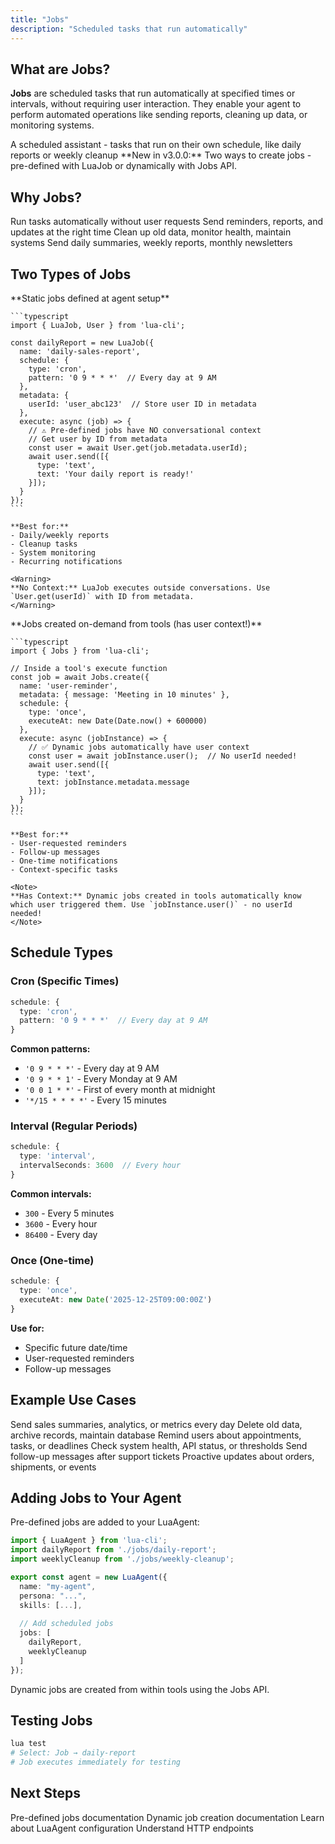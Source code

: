 ```yaml
---
title: "Jobs"
description: "Scheduled tasks that run automatically"
---
```


## What are Jobs?

**Jobs** are scheduled tasks that run automatically at specified times or intervals, without requiring user interaction. They enable your agent to perform automated operations like sending reports, cleaning up data, or monitoring systems.

<Card title="Think of it as:" icon="clock">
  A scheduled assistant - tasks that run on their own schedule, like daily reports or weekly cleanup
</Card>

<Note>
**New in v3.0.0:** Two ways to create jobs - pre-defined with LuaJob or dynamically with Jobs API.
</Note>

## Why Jobs?

<CardGroup cols={2}>
  <Card title="Automation" icon="gears">
    Run tasks automatically without user requests
  </Card>
  <Card title="Proactive Engagement" icon="bullhorn">
    Send reminders, reports, and updates at the right time
  </Card>
  <Card title="Maintenance" icon="broom">
    Clean up old data, monitor health, maintain systems
  </Card>
  <Card title="Scheduled Communication" icon="calendar">
    Send daily summaries, weekly reports, monthly newsletters
  </Card>
</CardGroup>

## Two Types of Jobs

<Tabs>
  <Tab title="LuaJob (Pre-defined)">
    **Static jobs defined at agent setup**
    
    ```typescript
    import { LuaJob, User } from 'lua-cli';
    
    const dailyReport = new LuaJob({
      name: 'daily-sales-report',
      schedule: {
        type: 'cron',
        pattern: '0 9 * * *'  // Every day at 9 AM
      },
      metadata: {
        userId: 'user_abc123'  // Store user ID in metadata
      },
      execute: async (job) => {
        // ⚠️ Pre-defined jobs have NO conversational context
        // Get user by ID from metadata
        const user = await User.get(job.metadata.userId);
        await user.send([{
          type: 'text',
          text: 'Your daily report is ready!'
        }]);
      }
    });
    ```
    
    **Best for:**
    - Daily/weekly reports
    - Cleanup tasks
    - System monitoring
    - Recurring notifications
    
    <Warning>
    **No Context:** LuaJob executes outside conversations. Use `User.get(userId)` with ID from metadata.
    </Warning>
  </Tab>

  <Tab title="Jobs API (Dynamic)">
    **Jobs created on-demand from tools (has user context!)**
    
    ```typescript
    import { Jobs } from 'lua-cli';
    
    // Inside a tool's execute function
    const job = await Jobs.create({
      name: 'user-reminder',
      metadata: { message: 'Meeting in 10 minutes' },
      schedule: {
        type: 'once',
        executeAt: new Date(Date.now() + 600000)
      },
      execute: async (jobInstance) => {
        // ✅ Dynamic jobs automatically have user context
        const user = await jobInstance.user();  // No userId needed!
        await user.send([{
          type: 'text',
          text: jobInstance.metadata.message
        }]);
      }
    });
    ```
    
    **Best for:**
    - User-requested reminders
    - Follow-up messages
    - One-time notifications
    - Context-specific tasks
    
    <Note>
    **Has Context:** Dynamic jobs created in tools automatically know which user triggered them. Use `jobInstance.user()` - no userId needed!
    </Note>
  </Tab>
</Tabs>

## Schedule Types

### Cron (Specific Times)

```typescript
schedule: {
  type: 'cron',
  pattern: '0 9 * * *'  // Every day at 9 AM
}
```

**Common patterns:**
- `'0 9 * * *'` - Every day at 9 AM
- `'0 9 * * 1'` - Every Monday at 9 AM
- `'0 0 1 * *'` - First of every month at midnight
- `'*/15 * * * *'` - Every 15 minutes

### Interval (Regular Periods)

```typescript
schedule: {
  type: 'interval',
  intervalSeconds: 3600  // Every hour
}
```

**Common intervals:**
- `300` - Every 5 minutes
- `3600` - Every hour
- `86400` - Every day

### Once (One-time)

```typescript
schedule: {
  type: 'once',
  executeAt: new Date('2025-12-25T09:00:00Z')
}
```

**Use for:**
- Specific future date/time
- User-requested reminders
- Follow-up messages

## Example Use Cases

<CardGroup cols={2}>
  <Card title="Daily Reports" icon="chart-line">
    Send sales summaries, analytics, or metrics every day
  </Card>
  <Card title="Cleanup Tasks" icon="broom">
    Delete old data, archive records, maintain database
  </Card>
  <Card title="User Reminders" icon="bell">
    Remind users about appointments, tasks, or deadlines
  </Card>
  <Card title="Monitoring" icon="gauge">
    Check system health, API status, or thresholds
  </Card>
  <Card title="Follow-ups" icon="envelope">
    Send follow-up messages after support tickets
  </Card>
  <Card title="Notifications" icon="megaphone">
    Proactive updates about orders, shipments, or events
  </Card>
</CardGroup>

## Adding Jobs to Your Agent

Pre-defined jobs are added to your LuaAgent:

```typescript
import { LuaAgent } from 'lua-cli';
import dailyReport from './jobs/daily-report';
import weeklyCleanup from './jobs/weekly-cleanup';

export const agent = new LuaAgent({
  name: "my-agent",
  persona: "...",
  skills: [...],
  
  // Add scheduled jobs
  jobs: [
    dailyReport,
    weeklyCleanup
  ]
});
```

Dynamic jobs are created from within tools using the Jobs API.

## Testing Jobs

```bash
lua test
# Select: Job → daily-report
# Job executes immediately for testing
```

## Next Steps

<CardGroup cols={2}>
  <Card
    title="LuaJob API Reference"
    icon="book"
    href="/api/luajob"
  >
    Pre-defined jobs documentation
  </Card>
  <Card
    title="Jobs API Reference"
    icon="plus"
    href="/api/jobs"
  >
    Dynamic job creation documentation
  </Card>
  <Card
    title="Agent Concept"
    icon="robot"
    href="/overview/agent"
  >
    Learn about LuaAgent configuration
  </Card>
  <Card
    title="Webhooks Concept"
    icon="webhook"
    href="/overview/webhooks"
  >
    Understand HTTP endpoints
  </Card>
</CardGroup>

